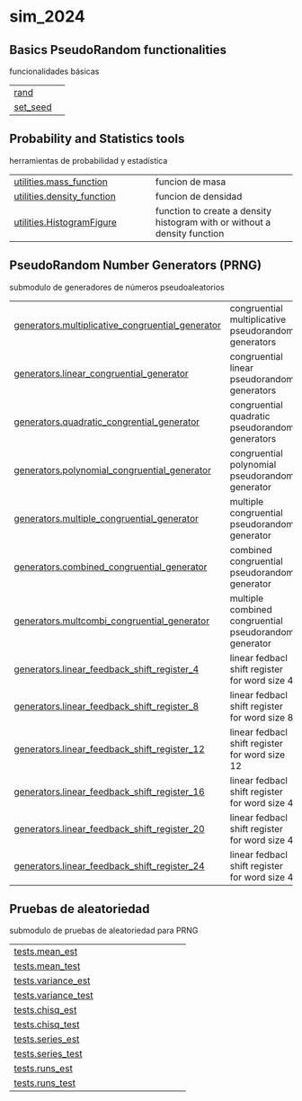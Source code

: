 # sim_2024 {.doc .doc-index}

## Basics PseudoRandom functionalities

funcionalidades básicas

| | |
| --- | --- |
| [rand](rand.qmd#sim_2024.rand) |  |
| [set_seed](set_seed.qmd#sim_2024.set_seed) |  |

## Probability and Statistics tools

herramientas de probabilidad y estadística

| | |
| --- | --- |
| [utilities.mass_function](utilities.mass_function.qmd#sim_2024.utilities.mass_function) | funcion de masa |
| [utilities.density_function](utilities.density_function.qmd#sim_2024.utilities.density_function) | funcion de densidad |
| [utilities.HistogramFigure](utilities.HistogramFigure.qmd#sim_2024.utilities.HistogramFigure) | function to create a density histogram with or without a density function |

## PseudoRandom Number Generators (PRNG)

submodulo de generadores de números pseudoaleatorios

| | |
| --- | --- |
| [generators.multiplicative_congruential_generator](generators.multiplicative_congruential_generator.qmd#sim_2024.generators.multiplicative_congruential_generator) | congruential multiplicative pseudorandom generators |
| [generators.linear_congruential_generator](generators.linear_congruential_generator.qmd#sim_2024.generators.linear_congruential_generator) | congruential linear pseudorandom generators |
| [generators.quadratic_congrential_generator](generators.quadratic_congrential_generator.qmd#sim_2024.generators.quadratic_congrential_generator) | congruential quadratic pseudorandom generators |
| [generators.polynomial_congruential_generator](generators.polynomial_congruential_generator.qmd#sim_2024.generators.polynomial_congruential_generator) | congruential polynomial pseudorandom generator |
| [generators.multiple_congruential_generator](generators.multiple_congruential_generator.qmd#sim_2024.generators.multiple_congruential_generator) | multiple congruential pseudorandom generator |
| [generators.combined_congruential_generator](generators.combined_congruential_generator.qmd#sim_2024.generators.combined_congruential_generator) | combined congruential pseudorandom generator |
| [generators.multcombi_congruential_generator](generators.multcombi_congruential_generator.qmd#sim_2024.generators.multcombi_congruential_generator) | multiple combined congruential pseudorandom generator |
| [generators.linear_feedback_shift_register_4](generators.linear_feedback_shift_register_4.qmd#sim_2024.generators.linear_feedback_shift_register_4) | linear fedbacl shift register for word size 4 |
| [generators.linear_feedback_shift_register_8](generators.linear_feedback_shift_register_8.qmd#sim_2024.generators.linear_feedback_shift_register_8) | linear fedbacl shift register for word size 8 |
| [generators.linear_feedback_shift_register_12](generators.linear_feedback_shift_register_12.qmd#sim_2024.generators.linear_feedback_shift_register_12) | linear fedbacl shift register for word size 12 |
| [generators.linear_feedback_shift_register_16](generators.linear_feedback_shift_register_16.qmd#sim_2024.generators.linear_feedback_shift_register_16) | linear fedbacl shift register for word size 4 |
| [generators.linear_feedback_shift_register_20](generators.linear_feedback_shift_register_20.qmd#sim_2024.generators.linear_feedback_shift_register_20) | linear fedbacl shift register for word size 4 |
| [generators.linear_feedback_shift_register_24](generators.linear_feedback_shift_register_24.qmd#sim_2024.generators.linear_feedback_shift_register_24) | linear fedbacl shift register for word size 4 |

## Pruebas de aleatoriedad

submodulo de pruebas de aleatoriedad para PRNG

| | |
| --- | --- |
| [tests.mean_est](tests.mean_est.qmd#sim_2024.tests.mean_est) |  |
| [tests.mean_test](tests.mean_test.qmd#sim_2024.tests.mean_test) |  |
| [tests.variance_est](tests.variance_est.qmd#sim_2024.tests.variance_est) |  |
| [tests.variance_test](tests.variance_test.qmd#sim_2024.tests.variance_test) |  |
| [tests.chisq_est](tests.chisq_est.qmd#sim_2024.tests.chisq_est) |  |
| [tests.chisq_test](tests.chisq_test.qmd#sim_2024.tests.chisq_test) |  |
| [tests.series_est](tests.series_est.qmd#sim_2024.tests.series_est) |  |
| [tests.series_test](tests.series_test.qmd#sim_2024.tests.series_test) |  |
| [tests.runs_est](tests.runs_est.qmd#sim_2024.tests.runs_est) |  |
| [tests.runs_test](tests.runs_test.qmd#sim_2024.tests.runs_test) |  |